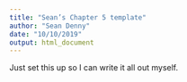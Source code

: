 ```yaml
---
title: "Sean’s Chapter 5 template"
author: "Sean Denny"
date: "10/10/2019"
output: html_document
---
```


Just set this up so I can write it all out myself.